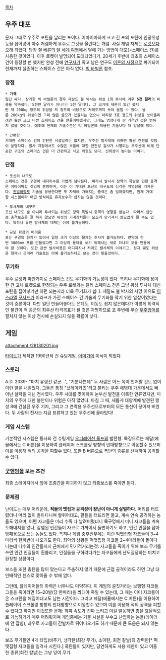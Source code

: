 [[목차]]
== 우주 대포 ==
문자 그대로 우주로 포탄을 날리는 포이다. 어마어마하게 크고 긴 포의 포탄에 인공위성 등을 집어넣어 아주 저렴하게 우주로 그것을 올린다는 개념.
사실 개념 자체는 [[로켓]]보다 오래 되었다. 당장 쥘 베른의 [[달 세계 여행]]에서 달에 가는 방법이 대포(=스페이스 건)를 사용한 것이었다. 이후 로켓이 발명되어 도태되었다가, 20세기 후반에 최초의 스페이스 건이 등장할 뻔 했지만 완성 전에 [[제랄드 불|연구자]]가 죽고 남은 연구도 [[걸프전|어른의 사정]]으로 파기되어 현재까지 실존하는 스페이스 건은 아직 없다. [[빅 바빌론]] 참조.
=== 장점 ===
 * '''가격'''
 일단 싸다. 상기한 빅 바빌론의 경우 제랄드 불 박사는 위성 1회 투사에 겨우 '''5천 달러'''의 비용을 약속했다. 5천만 달러가 아니다! 5천 달러다. 그 크기에 제한이 있긴 했지만 약 200kg 정도의 위성을 저 정도의 비용으로 저궤도까지 쏘아 올릴 수 있다. 물론 200kg의 위성이면 그리 많은 쓸모가 있을리는 없으니 아리랑 3호 정도의 위성을 쏘아올리려면 훨씬 크고 비싼 스페이스 건을 만들어야겠지만, 그래도 엄청나게 싼 가격인 것은 변하지 않을 것이다. 애초에 현재의 기술수준은 빅 바빌론에 적용된 기술보다 더 발달해 있다.

 * 간편함
 거대한 스페이스 건이 간단한 시설일리는 없지만, 우주선 발사대에 비하면 훨씬 간편할 것임이 분명하다. 발사 과정에서도 수많은 부품에 대한 안전성 검사가 시행되는 우주선에 비해 단순한 구조의 스페이스 건은 더 간편하고 사고 위험도 낮다. 신뢰성이 높다는 이야기.

=== 단점 ===
 * 포신의 내구도
 스페이스 건은 구경이 네자리수를 가볍게 넘나든다. 따라서 발사시 장약의 폭발로 인한 충격은 어마어마할 것임이 분명하며, 이는 이 거대한 포신의 내구도에 심각한 악영향을 가져온다. [[전열화학포]] 기술을 응용한다면 포 자체에 가해지는 충격은 좀 덜하겠지만, 원체 거대한 시스템이라 어떤 방식이든 유지보수가 쉽지는 않을 것이다.

 * 투사체의 내구도
 포신 내구도 뿐 아니라 투사되는 위성도 장약 폭발시 충격의 영향을 받는다. 따라서 웬만큼 충격보호를 잘 하지 않으면 위성의 기계장치들이 모조리 망가져서 쓸모없게 될 수도 있다. 특히나 유인 발사체의 대체는 아예 불가능하다.

 * 규모 확장의 어려움
 포는 구경의 한계가 있어서 일정 크기 이상의 물체는 투사가 불가능하다. 만약에 한번 3000mm 포를 만들었다면 그 이상의 물체를 쏘기 위해서는 새로 하나의 포를 만들어야 할 것이다. 또한 값싼 발사비용은 어디까지나 저궤도 발사체의 이야기고, 정지 궤도 위성은 현재나 근미래 기술로는 아예 불가능하다고 보는 것이 맞을것이다.

=== 무기화 ===
우주 로켓과 마찬가지로 스페이스 건도 무기화의 가능성이 있다. 특히나 무기화에 용이한 건 고체 로켓으로 한정되는 우주 로켓과는 달리 스페이스 건은 그냥 위성 투사체 대신 포탄을 집어넣기만 하면 되는지라 더욱 무기화가 쉽다. 제랄드 불 박사의 사망 이유도 [[이스라엘]] [[모사드]]가 이라크가 가진 스페이스 건 기술의 무기화를 막기 위한 암살이었다는 것이 중론이다. 다만 일단 만들어놓아도 은폐도, 이동도 쉽지 않은데다가 이렇게 위력적인 물건이 적 공군의 최우선 타격목표가 될 것은 자명하므로 포 주변에 무슨 [[우주방어]]를 펼치지 않는 이상 전시에 손실되지 않을 확률이 낮다.

== 게임 ==
attachment:/28130201.jpg

[[타이토]]가 제작한 1990년작 건 슈팅게임.
[[아미가]]에 이식이 되었다.
=== 스토리 ===
A.D. 2039- 
"마치 유령선 같군...", "기분나쁜데" 두 사람은 어느 쪽이 먼저랄 것도 없이 이런 말을 내뱉었다.
그들은 통칭 "브레이커즈"라고 불리는 우주 해병대 가운데서도 빼어난 실력을 지닌 전사였다.
우주 시대를 맞이하여 눈부신 발전을 이룩한 인류였지만, 미지의 우주에 대한 불안이나 위험은 아직 많았다.
마침 그 때, 새롭게 태양계에 발견된 행성 R에 건설된 우주 기지, 그리고 그 연락용 우주선으로부터의 모든 통신이 끊어져 버렸다. 두 사람의 전사는 지금 표류하고 있는 우주선에 올라탔다!

=== 게임 시스템 ===
기본적인 시스템은 동사의 건 슈팅게임 [[오퍼레이션 울프]]의 발전형. 특징으로는 페달(에뮬에서는 C 버튼)을 이용하여 플레이어 스크롤링 방향의 반대방향으로 이동할수 있으며 이를 이용해 적의 공격을 피할수 있다. 또한 B 버튼으로 폭탄의 종류를 선택하여 공격할수 있다.
 
=== [[굿엔딩]]을 보는 조건 ===
최종 스테이지에서 앞에 조종간을 파괴하지 않고 최종보스를 죽이면 된다.

=== 문제점 ===
난이도는 매우 어려운데, '''적들의 맷집과 공격성이 장난이 아니게 살벌하다.''' 머리를 터뜨렸더니 머리 없이 돌아다니며 할퀴어대고, 팔들을 터뜨리면 물고, 계속 연속 공격하는 놈들도 있으며, 어떤 자코들은 머리 수족 다 날려버렸더니 목구멍에서 미니 자코들을 계속 토해내지를 않나, 감염된 인간들이 자코로 가까이서 돌변하기도 하고, 인간 인질을 잡아 방패용으로 쓰는 놈들도 있다. 특히나 게임 중후반부에는 이런 떡맷집형 자코들이 3~4마리씩 한꺼번에 나오기도 한다. 최악의 상황은 떡맷집형 자코들 2~4마리들이 돌아다니는데 다수의 인간들까지 근처에서 민기적거리는것: 자코들을 죽이기 위해 보조 무기를 쓰면 인간 인질들이 휩쓸리고, 인질들을 구하려다가는 자코들에게 난도질당하는 미치고 환장할 상황이다.

보스들 또한 총탄을 많이 맞는다고 주춤하지 않기 때문에 근접 공격이라도 하면 그냥 대인배적인 센스로 맞아줄 수 밖에 없다.

그런데, 플레이어들의 화력은 너무나도 미약하다. 이 게임의 골칫거리는 보행형 자코들. 그들을 죽이려면 15~20발(당 한마리)을 쏴대야 죽일 수 있는데, 그 때는 이미 자코들이 온 스크린을 해집어대고도 남는 시간이다. 그리고 페달(에뮬에서는 C 버튼)을 이용하여 플레이어 스크롤링 방향의 반대방향으로 이동할수 있으며 이를 이용해 적의 공격을 피할수 있다고 하지만 이것또한 문제: 회피 속도가 진짜 느리고 이걸 발동하면 총을 효율적으로 가늠하기가 매우 어려워지며 게임중에는 기물 시설을 부수고 난입하는 놈들(레이더에 안 잡힘), 좌우로 자코들이 간발차로 튀어나오기도 하기 때문에 큰 도움은 되지 않는다.

보조 무기들인 4개 타입(바주카, 냉각탄(최강 무기), 소이탄, 회전 칼날)의 강력한[* 떡맷집형 자코들을 일격사 시킨다.] 폭탄들이 있지만, 당연하게도 사용 제한이 있고 이중 한 종류(회전 칼날)는 그냥 잉여 무기.
